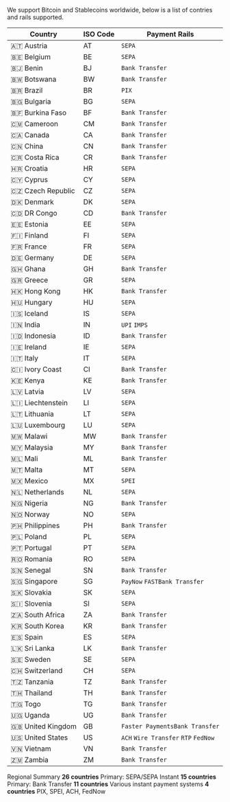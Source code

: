 We support Bitcoin and Stablecoins worldwide, below is a list of contries and rails supported. 

<table>
  <thead>
    <tr>
      <th>Country</th>
      <th>ISO Code</th>
      <th>Payment Rails</th>
    </tr>
  </thead>
  <tbody>
    <tr>
      <td>🇦🇹 Austria</td>
      <td>AT</td>
      <td><code>SEPA</code> </td>
    </tr>
    <tr>
      <td>🇧🇪 Belgium</td>
      <td>BE</td>
      <td><code>SEPA</code> </td>
    </tr>
    <tr>
      <td>🇧🇯 Benin</td>
      <td>BJ</td>
      <td><code>Bank Transfer</code></td>
    </tr>
    <tr>
      <td>🇧🇼 Botswana</td>
      <td>BW</td>
      <td><code>Bank Transfer</code></td>
    </tr>
    <tr>
      <td>🇧🇷 Brazil</td>
      <td>BR</td>
      <td><code>PIX</code></td>
    </tr>
    <tr>
      <td>🇧🇬 Bulgaria</td>
      <td>BG</td>
      <td><code>SEPA</code> </td>
    </tr>
    <tr>
      <td>🇧🇫 Burkina Faso</td>
      <td>BF</td>
      <td><code>Bank Transfer</code></td>
    </tr>
    <tr>
      <td>🇨🇲 Cameroon</td>
      <td>CM</td>
      <td><code>Bank Transfer</code></td>
    </tr>
    <tr>
      <td>🇨🇦 Canada</td>
      <td>CA</td>
      <td><code>Bank Transfer</code></td>
    </tr>
    <tr>
      <td>🇨🇳 China</td>
      <td>CN</td>
      <td><code>Bank Transfer</code></td>
    </tr>
    <tr>
      <td>🇨🇷 Costa Rica</td>
      <td>CR</td>
      <td><code>Bank Transfer</code></td>
    </tr>
    <tr>
      <td>🇭🇷 Croatia</td>
      <td>HR</td>
      <td><code>SEPA</code> </td>
    </tr>
    <tr>
      <td>🇨🇾 Cyprus</td>
      <td>CY</td>
      <td><code>SEPA</code> </td>
    </tr>
    <tr>
      <td>🇨🇿 Czech Republic</td>
      <td>CZ</td>
      <td><code>SEPA</code> </td>
    </tr>
    <tr>
      <td>🇩🇰 Denmark</td>
      <td>DK</td>
      <td><code>SEPA</code> </td>
    </tr>
    <tr>
      <td>🇨🇩 DR Congo</td>
      <td>CD</td>
      <td><code>Bank Transfer</code></td>
    </tr>
    <tr>
      <td>🇪🇪 Estonia</td>
      <td>EE</td>
      <td><code>SEPA</code> </td>
    </tr>
    <tr>
      <td>🇫🇮 Finland</td>
      <td>FI</td>
      <td><code>SEPA</code> </td>
    </tr>
    <tr>
      <td>🇫🇷 France</td>
      <td>FR</td>
      <td><code>SEPA</code> </td>
    </tr>
    <tr>
      <td>🇩🇪 Germany</td>
      <td>DE</td>
      <td><code>SEPA</code> </td>
    </tr>
    <tr>
      <td>🇬🇭 Ghana</td>
      <td>GH</td>
      <td><code>Bank Transfer</code></td>
    </tr>
    <tr>
      <td>🇬🇷 Greece</td>
      <td>GR</td>
      <td><code>SEPA</code> </td>
    </tr>
    <tr>
      <td>🇭🇰 Hong Kong</td>
      <td>HK</td>
      <td><code>Bank Transfer</code></td>
    </tr>
    <tr>
      <td>🇭🇺 Hungary</td>
      <td>HU</td>
      <td><code>SEPA</code> </td>
    </tr>
    <tr>
      <td>🇮🇸 Iceland</td>
      <td>IS</td>
      <td><code>SEPA</code> </td>
    </tr>
    <tr>
      <td>🇮🇳 India</td>
      <td>IN</td>
      <td><code>UPI</code> <code>IMPS</code></td>
    </tr>
    <tr>
      <td>🇮🇩 Indonesia</td>
      <td>ID</td>
      <td><code>Bank Transfer</code></td>
    </tr>
    <tr>
      <td>🇮🇪 Ireland</td>
      <td>IE</td>
      <td><code>SEPA</code> </td>
    </tr>
    <tr>
      <td>🇮🇹 Italy</td>
      <td>IT</td>
      <td><code>SEPA</code> </td>
    </tr>
    <tr>
      <td>🇨🇮 Ivory Coast</td>
      <td>CI</td>
      <td><code>Bank Transfer</code></td>
    </tr>
    <tr>
      <td>🇰🇪 Kenya</td>
      <td>KE</td>
      <td><code>Bank Transfer</code></td>
    </tr>
    <tr>
      <td>🇱🇻 Latvia</td>
      <td>LV</td>
      <td><code>SEPA</code> </td>
    </tr>
    <tr>
      <td>🇱🇮 Liechtenstein</td>
      <td>LI</td>
      <td><code>SEPA</code> </td>
    </tr>
    <tr>
      <td>🇱🇹 Lithuania</td>
      <td>LT</td>
      <td><code>SEPA</code> </td>
    </tr>
    <tr>
      <td>🇱🇺 Luxembourg</td>
      <td>LU</td>
      <td><code>SEPA</code> </td>
    </tr>
    <tr>
      <td>🇲🇼 Malawi</td>
      <td>MW</td>
      <td><code>Bank Transfer</code></td>
    </tr>
    <tr>
      <td>🇲🇾 Malaysia</td>
      <td>MY</td>
      <td><code>Bank Transfer</code></td>
    </tr>
    <tr>
      <td>🇲🇱 Mali</td>
      <td>ML</td>
      <td><code>Bank Transfer</code></td>
    </tr>
    <tr>
      <td>🇲🇹 Malta</td>
      <td>MT</td>
      <td><code>SEPA</code> </td>
    </tr>
    <tr>
      <td>🇲🇽 Mexico</td>
      <td>MX</td>
      <td><code>SPEI</code></td>
    </tr>
    <tr>
      <td>🇳🇱 Netherlands</td>
      <td>NL</td>
      <td><code>SEPA</code> </td>
    </tr>
    <tr>
      <td>🇳🇬 Nigeria</td>
      <td>NG</td>
      <td><code>Bank Transfer</code></td>
    </tr>
    <tr>
      <td>🇳🇴 Norway</td>
      <td>NO</td>
      <td><code>SEPA</code></td>
    </tr>
    <tr>
      <td>🇵🇭 Philippines</td>
      <td>PH</td>
      <td><code>Bank Transfer</code></td>
    </tr>
    <tr>
      <td>🇵🇱 Poland</td>
      <td>PL</td>
      <td><code>SEPA</code> </td>
    </tr>
    <tr>
      <td>🇵🇹 Portugal</td>
      <td>PT</td>
      <td><code>SEPA</code> </td>
    </tr>
    <tr>
      <td>🇷🇴 Romania</td>
      <td>RO</td>
      <td><code>SEPA</code> </td>
    </tr>
    <tr>
      <td>🇸🇳 Senegal</td>
      <td>SN</td>
      <td><code>Bank Transfer</code></td>
    </tr>
    <tr>
      <td>🇸🇬 Singapore</td>
      <td>SG</td>
      <td><code>PayNow</code> <code>FAST</code><code>Bank Transfer</code></td>
    </tr>
    <tr>
      <td>🇸🇰 Slovakia</td>
      <td>SK</td>
      <td><code>SEPA</code> </td>
    </tr>
    <tr>
      <td>🇸🇮 Slovenia</td>
      <td>SI</td>
      <td><code>SEPA</code> </td>
    </tr>
    <tr>
      <td>🇿🇦 South Africa</td>
      <td>ZA</td>
      <td><code>Bank Transfer</code></td>
    </tr>
    <tr>
      <td>🇰🇷 South Korea</td>
      <td>KR</td>
      <td><code>Bank Transfer</code></td>
    </tr>
    <tr>
      <td>🇪🇸 Spain</td>
      <td>ES</td>
      <td><code>SEPA</code> </td>
    </tr>
    <tr>
      <td>🇱🇰 Sri Lanka</td>
      <td>LK</td>
      <td><code>Bank Transfer</code></td>
    </tr>
    <tr>
      <td>🇸🇪 Sweden</td>
      <td>SE</td>
      <td><code>SEPA</code></td>
    </tr>
    <tr>
      <td>🇨🇭 Switzerland</td>
      <td>CH</td>
      <td><code>SEPA</code></td>
    </tr>
    <tr>
      <td>🇹🇿 Tanzania</td>
      <td>TZ</td>
      <td><code>Bank Transfer</code></td>
    </tr>
    <tr>
      <td>🇹🇭 Thailand</td>
      <td>TH</td>
      <td><code>Bank Transfer</code></td>
    </tr>
    <tr>
      <td>🇹🇬 Togo</td>
      <td>TG</td>
      <td><code>Bank Transfer</code></td>
    </tr>
    <tr>
      <td>🇺🇬 Uganda</td>
      <td>UG</td>
      <td><code>Bank Transfer</code></td>
    </tr>
    <tr>
      <td>🇬🇧 United Kingdom</td>
      <td>GB</td>
      <td><code>Faster Payments</code><code>Bank Transfer</code></td>
    </tr>
    <tr>
      <td>🇺🇸 United States</td>
      <td>US</td>
      <td><code>ACH</code> <code>Wire Transfer</code> <code>RTP</code> <code>FedNow</code></td>
    </tr>
    <tr>
      <td>🇻🇳 Vietnam</td>
      <td>VN</td>
      <td><code>Bank Transfer</code></td>
    </tr>
    <tr>
      <td>🇿🇲 Zambia</td>
      <td>ZM</td>
      <td><code>Bank Transfer</code></td>
    </tr>
  </tbody>
</table>

Regional Summary
<CardGroup cols={4}>
  <Card title="Europe" icon="landmark">
    **26 countries**
Primary: SEPA/SEPA Instant
  </Card>
  <Card title="Africa" icon="globe">
    **15 countries**
Primary: Bank Transfer 
  </Card>
  <Card title="Asia-Pacific" icon="earth-asia">
    **11 countries**
Various instant payment systems
  </Card>
  <Card title="Americas" icon="earth-americas">
    **4 countries**
PIX, SPEI, ACH, FedNow
  </Card>
</CardGroup>
